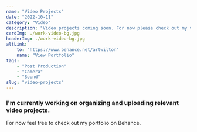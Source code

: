 ```yaml
---
name: "Video Projects"
date: "2022-10-11"
category: "Video"
description: "Video projects coming soon. For now please check out my video portfolio on Behance."
cardImg: ./work-video-bg.jpg
headerImg: ./work-video-bg.jpg
altLink:
    to: "https://www.behance.net/artwilton"
    name: "View Portfolio"
tags:
    - "Post Production"
    - "Camera"
    - "Sound"
slug: "video-projects"
---
```


### I'm currently working on organizing and uploading relevant video projects.

For now feel free to check out my portfolio on Behance.